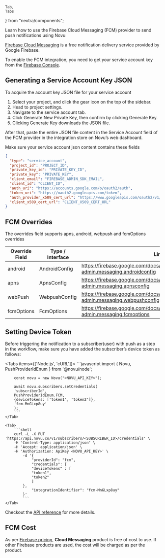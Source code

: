     Tab,
    Tabs
} from "nextra/components";

Learn how to use the Firebase Cloud Messaging (FCM) provider to send push notifications using Novu

[Firebase Cloud Messaging](https://firebase.google.com/docs/cloud-messaging) is a free notification delivery service provided by Google Firebase.

To enable the FCM integration, you need to get your service account key from the [Firebase Console](https://console.firebase.google.com/).

## Generating a Service Account Key JSON
To acquire the account key JSON file for your service account

1. Select your project, and click the gear icon on the top of the sidebar.
2. Head to project settings.
3. Navigate to the service account tab.
4. Click Generate New Private Key, then confirm by clicking Generate Key.
5. Clicking Generate Key downloads the JSON file.

After that, paste the entire JSON file content in the Service Account field of the FCM provider in the integration store on Novu’s web dashboard.

Make sure your service account json content contains these fields

```json
{
  "type": "service_account",
  "project_id": "PROJECT_ID",
  "private_key_id": "PRIVATE_KEY_ID",
  "private_key": "PRIVATE_KEY",
  "client_email": "FIREBASE_ADMIN_SDK_EMAIL",
  "client_id": "CLIENT_ID",
  "auth_uri": "https://accounts.google.com/o/oauth2/auth",
  "token_uri": "https://oauth2.googleapis.com/token",
  "auth_provider_x509_cert_url": "https://www.googleapis.com/oauth2/v1/certs",
  "client_x509_cert_url": "CLIENT_X509_CERT_URL"
}
```

## FCM Overrides

The overrides field supports apns, android, webpush and fcmOptions overrides

| Override Field | Type / Interface | Link |
| --- | --- | --- |
| android | AndroidConfig | https://firebase.google.com/docs/reference/admin/node/firebase-admin.messaging.androidconfig |
| apns | ApnsConfig | https://firebase.google.com/docs/reference/admin/node/firebase-admin.messaging.apnsconfig |
| webPush | WebpushConfig | https://firebase.google.com/docs/reference/admin/node/firebase-admin.messaging.webpushconfig |
| fcmOptions | FcmOptions | https://firebase.google.com/docs/reference/admin/node/firebase-admin.messaging.fcmoptions |

## Setting Device Token

Before triggering the notification to a subscriber(user) with push as a step in the workflow, make sure you have added the subscriber’s device token as follows:

<Tabs items={['Node.js', 'cURL']}>
    <Tab>
        ```javascript
        import {
        Novu,
        PushProviderIdEnum
    } from '@novu/node';

        const novu = new Novu("<NOVU_API_KEY>");

        await novu.subscribers.setCredentials(
        'subscriberId',
        PushProviderIdEnum.FCM,
        {deviceTokens: ['token1', 'token2']},
        'fcm-MnGLxp8uy'
        );
        ```
    </Tab>

    <Tab>
        ```shell
        curl -L -X PUT 'https://api.novu.co/v1/subscribers/<SUBSCRIBER_ID>/credentials' \
        -H 'Content-Type: application/json' \
        -H 'Accept: application/json' \
        -H 'Authorization: ApiKey <NOVU_API_KEY>' \
            -d '{
                "providerId": "fcm",
                "credentials": {
                "deviceTokens" : [
                "token1",
                "token2"
                ]
            },
                "integrationIdentifier": "fcm-MnGLxp8uy"
            }'
            ```
    </Tab>
</Tabs>

Checkout the [API reference](#) for more details.

## FCM Cost

As per [Firebase pricing](https://firebase.google.com/pricing), **Cloud Messaging** product is free of cost to use. If other Firebase products are used, the cost will be charged as per the product.